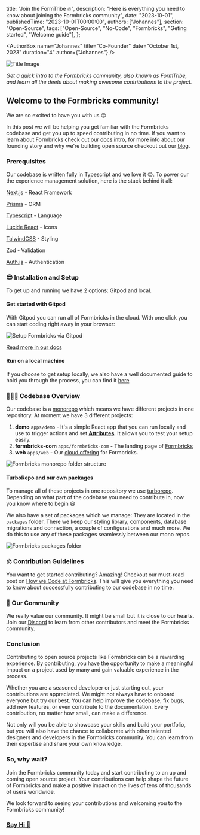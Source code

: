 

  title: "Join the FormTribe 🔥",
  description: "Here is everything you need to know about joining the Formbricks community",
  date: "2023-10-01",
  publishedTime: "2023-10-01T00:00:00",
  authors: ["Johannes"],
  section: "Open-Source",
  tags: ["Open-Source", "No-Code", "Formbricks", "Geting started", "Welcome guide"],
};

<AuthorBox name="Johannes" title="Co-Founder" date="October 1st, 2023" duration="4" author={"Johannes"} />

<Image src={HeaderImage} alt="Title Image" className="w-full rounded-lg" />

_Get a quick intro to the Formbricks community, also known as FormTribe, and learn all the deets about making awesome contributions to the project._

## Welcome to the Formbricks community!

We are so excited to have you with us 😊

In this post we will be helping you get familiar with the Formbricks codebase and get you up to speed contributing in no time. If you want to learn about Formbricks check out our [docs intro](https://formbricks.com/docs/introduction/what-is-formbricks), for more info about our founding story and why we're building open source checkout out our [blog](https://formbricks.com/blog).

### Prerequisites

Our codebase is written fully in Typescript and we love it 😍. To power our the experience management solution, here is the stack behind it all:

[Next.js](https://nextjs.org/) - React Framework

[Prisma](https://www.prisma.io/) - ORM

[Typescript](https://www.typescriptlang.org/) - Language

[Lucide React](https://lucide.dev/guide/packages/lucide-react) - Icons

[TalwindCSS](https://tailwindcss.com/) - Styling

[Zod](https://zod.dev/) - Validation

[Auth.js](https://authjs.dev/) - Authentication

### 😎 Installation and Setup

To get up and running we have 2 options: Gitpod and local.

#### Get started with Gitpod

With Gitpod you can run all of Formbricks in the cloud. With one click you can start coding right away in your browser:

<Image src={GitpodImage} alt="Setup Formbricks via Gitpod" className="w-full rounded-lg" />

[Read more in our docs](https://formbricks.com/docs/contributing/setup#gitpod-guide)

#### Run on a local machine

If you choose to get setup locally, we also have a well documented guide to hold you through the process, you can find it [here](https://formbricks.com/docs/contributing/setup)

### 👩🏽‍💻 Codebase Overview

Our codebase is a [monorepo](https://en.wikipedia.org/wiki/Monorepo) which means we have different projects in one repository. At moment we have 3 different projects:

1. **demo** `apps/demo` - It's a simple React app that you can run locally and use to trigger actions and set **[Attributes](https://formbricks.com/docs/attributes/why)**. It allows you to test your setup easily.
2. **formbricks-com** `apps/formbricks-com` - The landing page of [Formbricks](https://formbricks.com)
3. **web** `apps/web` - Our [cloud offering](https://app.formbricks.com/) for Formbricks.

<Image src={MonorepoImage} alt="Formbricks monorepo folder structure" className="w-full rounded-lg" />

#### TurboRepo and our own packages

To manage all of these projects in one repository we use [turborepo](https://turbo.build/repo/docs/core-concepts/monorepos). Depending on what part of the codebase you need to contribute in, now you know where to begin 😃

We also have a set of packages which we manage: They are located in the `packages` folder. There we keep our styling library, components, database migrations and connection, a couple of configurations and much more. We do this to use any of these packages seamlessly between our mono repos.

<Image src={PackagesFolderImage} alt="Formbricks packages folder" className="w-full rounded-lg" />

### ⚖️ Contribution Guidelines

You want to get started contributing? Amazing! Checkout our must-read post on [How we Code at Formbricks](https://formbricks.com/docs/contributing/how-we-code). This will give you everything you need to know about successfully contributing to our codebase in no time.

### 🤗 Our Community

We really value our community. It might be small but it is close to our hearts. Join our [Discord](https://formbricks.com/discord) to learn from other contributors and meet the Formbricks community.

### Conclusion

Contributing to open source projects like Formbricks can be a rewarding experience. By contributing, you have the opportunity to make a meaningful impact on a project used by many and gain valuable experience in the process.

Whether you are a seasoned developer or just starting out, your contributions are appreciated. We might not always have to onboard everyone but try our best. You can help improve the codebase, fix bugs, add new features, or even contribute to the documentation. Every contribution, no matter how small, can make a difference.

Not only will you be able to showcase your skills and build your portfolio, but you will also have the chance to collaborate with other talented designers and developers in the Formbricks community. You can learn from their expertise and share your own knowledge.

### So, why wait?

Join the Formbricks community today and start contributing to an up and coming open source project. Your contributions can help shape the future of Formbricks and make a positive impact on the lives of tens of thousands of users worldwide.

We look forward to seeing your contributions and welcoming you to the Formbricks community!

### [Say Hi 👋](https://formbricks.com/discord)

